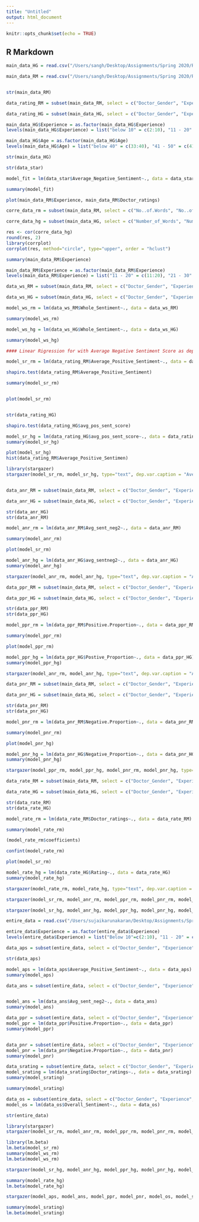 ```yaml
---
title: "Untitled"
output: html_document
---
```


```r
knitr::opts_chunk$set(echo = TRUE)
```

## R Markdown

```r

main_data_HG = read.csv("/Users/sangh/Desktop/Assignments/Spring 2020/Ranga/Final Project/Final/Healthgrades/Healthgrades_final.csv")

main_data_RM = read.csv("/Users/sangh/Desktop/Assignments/Spring 2020/Ranga/Final Project/Final/RateMds/Ratemds_final.csv")


str(main_data_RM)

data_rating_RM = subset(main_data_RM, select = c("Doctor_Gender", "Experience", "Words_per_review", "med_expertise_pos", "bedside_manners_pos", "office_staff_pos", "costs_pos", "clinic_envt_pos", "ease_schedule_pos", "waiting_time_pos", "med_expertise_neg", "bedside_manners_neg", "office_staff_neg", "costs_neg", "clinic_envt_neg", "ease_schedule_neg", "waiting_time_neg", "Average_Positive_Sentiment"))

data_rating_HG = subset(main_data_HG, select = c("Doctor_Gender", "Experience", "Words_per_review", "med_expertise_pos", "bedside_manners_pos", "office_staff_pos", "costs_pos", "clinic_envt_pos", "ease_schedule_pos", "waiting_time_pos", "med_expertise_neg", "bedside_manners_neg", "office_staff_neg", "costs_neg", "clinic_envt_neg", "ease_schedule_neg", "waiting_time_neg", "avg_pos_sent_score"))

main_data_HG$Experience = as.factor(main_data_HG$Experience)
levels(main_data_HG$Experience) = list("below 10" = c(2:10), "11 - 20" = c(11:20), "21 - 30" = c(21:30), "31 - 40" = c(31:40), "41 & above" = c(40:61))

main_data_HG$Age = as.factor(main_data_HG$Age)
levels(main_data_HG$Age) = list("below 40" = c(33:40), "41 - 50" = c(41:50), "51 - 60" = c(51:60), "60 & above" = c(61:95))

str(main_data_HG)

str(data_star)

model_fit = lm(data_star$Average_Negative_Sentiment~., data = data_star)

summary(model_fit)

plot(main_data_RM$Experience, main_data_RM$Doctor_ratings)

corre_data_rm = subset(main_data_RM, select = c("No..of.Words", "No..of.Reviews", "Words_per_review", "Age", "med_expertise_pos", "bedside_manners_pos", "office_staff_pos", "costs_pos", "clinic_envt_pos", "ease_schedule_pos", "waiting_time_pos", "med_expertise_neg", "bedside_manners_neg", "office_staff_neg", "costs_neg", "clinic_envt_neg", "ease_schedule_neg", "waiting_time_neg"))

corre_data_hg = subset(main_data_HG, select = c("Number_of_Words", "Number_of_Reviews", "Words_per_review", "med_expertise_pos", "bedside_manners_pos", "office_staff_pos", "costs_pos", "clinic_envt_pos", "ease_schedule_pos", "waiting_time_pos", "med_expertise_neg", "bedside_manners_neg", "office_staff_neg", "costs_neg", "clinic_envt_neg", "ease_schedule_neg", "waiting_time_neg"))

res <- cor(corre_data_hg)
round(res, 2)
library(corrplot)
corrplot(res, method="circle", type="upper", order = "hclust")

summary(main_data_RM$Experience)

main_data_RM$Experience = as.factor(main_data_RM$Experience)
levels(main_data_RM$Experience) = list("11 - 20" = c(11:20), "21 - 30" = c(21:30), "31 - 40" = c(31:40), "41 & above" = c(40:71))

```


```r

data_ws_RM = subset(main_data_RM, select = c("Doctor_Gender", "Experience", "Words_per_review", "med_expertise_pos", "bedside_manners_pos", "office_staff_pos", "costs_pos", "clinic_envt_pos", "ease_schedule_pos", "waiting_time_pos", "med_expertise_neg", "bedside_manners_neg", "office_staff_neg", "costs_neg", "clinic_envt_neg", "ease_schedule_neg", "waiting_time_neg", "Whole_Sentiment"))

data_ws_HG = subset(main_data_HG, select = c("Doctor_Gender", "Experience", "Words_per_review", "med_expertise_pos", "bedside_manners_pos", "office_staff_pos", "costs_pos", "clinic_envt_pos", "ease_schedule_pos", "waiting_time_pos", "med_expertise_neg", "bedside_manners_neg", "office_staff_neg", "costs_neg", "clinic_envt_neg", "ease_schedule_neg", "waiting_time_neg", "Whole_Sentiment"))

model_ws_rm = lm(data_ws_RM$Whole_Sentiment~., data = data_ws_RM)

summary(model_ws_rm)

model_ws_hg = lm(data_ws_HG$Whole_Sentiment~., data = data_ws_HG)

summary(model_ws_hg)


```


```r
#### Linear Rigression for with Average Negative Sentiment Score as dependent variable

model_sr_rm = lm(data_rating_RM$Average_Positive_Sentiment~., data = data_rating_RM)

shapiro.test(data_rating_RM$Average_Positive_Sentiment)

summary(model_sr_rm)


plot(model_sr_rm)


str(data_rating_HG)

shapiro.test(data_rating_HG$avg_pos_sent_score)

model_sr_hg = lm(data_rating_HG$avg_pos_sent_score~., data = data_rating_HG)
summary(model_sr_hg)

plot(model_sr_hg)
hist(data_rating_RM$Average_Positive_Sentimen)

library(stargazer)
stargazer(model_sr_rm, model_sr_hg, type="text", dep.var.caption = "Average Positive Sentiment Score", dep.var.labels=c("Ratemds","Healthgrades"), out="avg_pos.txt")



```

```r

data_anr_RM = subset(main_data_RM, select = c("Doctor_Gender", "Experience", "Words_per_review", "med_expertise_pos", "bedside_manners_pos", "office_staff_pos", "costs_pos", "clinic_envt_pos", "ease_schedule_pos", "waiting_time_pos", "med_expertise_neg", "bedside_manners_neg", "office_staff_neg", "costs_neg", "clinic_envt_neg", "ease_schedule_neg", "waiting_time_neg", "Avg_sent_neg2"))

data_anr_HG = subset(main_data_HG, select = c("Doctor_Gender", "Experience", "Words_per_review", "med_expertise_pos", "bedside_manners_pos", "office_staff_pos", "costs_pos", "clinic_envt_pos", "ease_schedule_pos", "waiting_time_pos", "med_expertise_neg", "bedside_manners_neg", "office_staff_neg", "costs_neg", "clinic_envt_neg", "ease_schedule_neg", "waiting_time_neg", "avg_sentneg2"))

str(data_anr_HG)
str(data_anr_RM)

model_anr_rm = lm(data_anr_RM$Avg_sent_neg2~., data = data_anr_RM)

summary(model_anr_rm)

plot(model_sr_rm)

model_anr_hg = lm(data_anr_HG$avg_sentneg2~., data = data_anr_HG)
summary(model_anr_hg)

stargazer(model_anr_rm, model_anr_hg, type="text", dep.var.caption = "Average Negative Sentiment Score", dep.var.labels=c("Ratemds","Healthgrades"), out="avg_neg.txt", column.separate = c(4, 4))


```


```r

data_ppr_RM = subset(main_data_RM, select = c("Doctor_Gender", "Experience", "Words_per_review", "med_expertise_pos", "bedside_manners_pos", "office_staff_pos", "costs_pos", "clinic_envt_pos", "ease_schedule_pos", "waiting_time_pos", "med_expertise_neg", "bedside_manners_neg", "office_staff_neg", "costs_neg", "clinic_envt_neg", "ease_schedule_neg", "waiting_time_neg", "Positive.Proportion"))

data_ppr_HG = subset(main_data_HG, select = c("Doctor_Gender", "Experience", "Words_per_review", "med_expertise_pos", "bedside_manners_pos", "office_staff_pos", "costs_pos", "clinic_envt_pos", "ease_schedule_pos", "waiting_time_pos", "med_expertise_neg", "bedside_manners_neg", "office_staff_neg", "costs_neg", "clinic_envt_neg", "ease_schedule_neg", "waiting_time_neg", "Postive_Proportion"))

str(data_ppr_RM)
str(data_ppr_HG)

model_ppr_rm = lm(data_ppr_RM$Positive.Proportion~., data = data_ppr_RM)

summary(model_ppr_rm)

plot(model_ppr_rm)

model_ppr_hg = lm(data_ppr_HG$Postive_Proportion~., data = data_ppr_HG)
summary(model_ppr_hg)

stargazer(model_anr_rm, model_anr_hg, type="text", dep.var.caption = "Average Negative Sentiment Score", dep.var.labels=c("Ratemds","Healthgrades"), out="avg_neg.txt", column.separate = c(4, 4))

```


```r

data_pnr_RM = subset(main_data_RM, select = c("Doctor_Gender", "Experience", "Words_per_review", "med_expertise_pos", "bedside_manners_pos", "office_staff_pos", "costs_pos", "clinic_envt_pos", "ease_schedule_pos", "waiting_time_pos", "med_expertise_neg", "bedside_manners_neg", "office_staff_neg", "costs_neg", "clinic_envt_neg", "ease_schedule_neg", "waiting_time_neg", "Negative.Proportion"))

data_pnr_HG = subset(main_data_HG, select = c("Doctor_Gender", "Experience", "Words_per_review", "med_expertise_pos", "bedside_manners_pos", "office_staff_pos", "costs_pos", "clinic_envt_pos", "ease_schedule_pos", "waiting_time_pos", "med_expertise_neg", "bedside_manners_neg", "office_staff_neg", "costs_neg", "clinic_envt_neg", "ease_schedule_neg", "waiting_time_neg", "Negative_Proportion"))

str(data_pnr_RM)
str(data_pnr_HG)

model_pnr_rm = lm(data_pnr_RM$Negative.Proportion~., data = data_pnr_RM)

summary(model_pnr_rm)

plot(model_pnr_hg)

model_pnr_hg = lm(data_pnr_HG$Negative_Proportion~., data = data_pnr_HG)
summary(model_pnr_hg)

stargazer(model_ppr_rm, model_ppr_hg, model_pnr_rm, model_pnr_hg, type="text", dep.var.labels=c("Ratemds","Healthgrades", "Ratemds", "Healthgrades"), dep.var.caption = "Proportion of +ve & -ve reviews", out="avg_prp.txt", column.separate = c(4, 4))

```


```r


data_rate_RM = subset(main_data_RM, select = c("Doctor_Gender", "Experience", "Words_per_review", "med_expertise_pos", "bedside_manners_pos", "office_staff_pos", "costs_pos", "clinic_envt_pos", "ease_schedule_pos", "waiting_time_pos", "med_expertise_neg", "bedside_manners_neg", "office_staff_neg", "costs_neg", "clinic_envt_neg", "ease_schedule_neg", "waiting_time_neg", "Doctor_ratings"))

data_rate_HG = subset(main_data_HG, select = c("Doctor_Gender", "Experience", "Words_per_review", "med_expertise_pos", "bedside_manners_pos", "office_staff_pos", "costs_pos", "clinic_envt_pos", "ease_schedule_pos", "waiting_time_pos", "med_expertise_neg", "bedside_manners_neg", "office_staff_neg", "costs_neg", "clinic_envt_neg", "ease_schedule_neg", "waiting_time_neg", "Rating"))

str(data_rate_RM)
str(data_rate_HG)

model_rate_rm = lm(data_rate_RM$Doctor_ratings~., data = data_rate_RM)

summary(model_rate_rm)

(model_rate_rm$coefficients)

confint(model_rate_rm)

plot(model_sr_rm)

model_rate_hg = lm(data_rate_HG$Rating~., data = data_rate_HG)
summary(model_rate_hg)

stargazer(model_rate_rm, model_rate_hg, type="text", dep.var.caption = "Star Rating", dep.var.labels=c("Ratemds","Healthgrades"), out="star_rate.txt", column.separate = c(4, 4))


```


```r

stargazer(model_sr_rm, model_anr_rm, model_ppr_rm, model_pnr_rm, model_rate_rm, type="text", dep.var.caption = "Star Rating", dep.var.labels=c("Avg_+ve_score","Avg_-ve_score", "Prop_+ve_reviews", "Prop_-ve_reviews", "Star_rating"), out="ratemds.txt", column.separate = c(4, 4))

stargazer(model_sr_hg, model_anr_hg, model_ppr_hg, model_pnr_hg, model_rate_hg, type="text", dep.var.caption = "Star Rating", dep.var.labels=c("Avg_+ve_score","Avg_-ve_score", "Prop_+ve_reviews", "Prop_-ve_reviews", "Star_rating"), out="healthgrades.txt", column.separate = c(4, 4))

```

```r

entire_data = read.csv("/Users/sujaikarunakaran/Desktop/Assignments/Spring 2020/Ranga/Final Project/Final/RateMds/Ratemds_final copy.csv")

entire_data$Experience = as.factor(entire_data$Experience)
levels(entire_data$Experience) = list("Below 10"=c(2:10), "11 - 20" = c(11:20), "21 - 30" = c(21:30), "31 - 40" = c(31:40), "41 & above" = c(40:71))

data_aps = subset(entire_data, select = c("Doctor_Gender", "Experience", "Words_per_review", "med_expertise_pos", "bedside_manners_pos", "office_staff_pos", "costs_pos", "clinic_envt_pos", "ease_schedule_pos", "waiting_time_pos", "med_expertise_neg", "bedside_manners_neg", "office_staff_neg", "costs_neg", "clinic_envt_neg", "ease_schedule_neg", "waiting_time_neg", "Average_Positive_Sentiment"))

str(data_aps)

model_aps = lm(data_aps$Average_Positive_Sentiment~., data = data_aps)
summary(model_aps)

data_ans = subset(entire_data, select = c("Doctor_Gender", "Experience", "Words_per_review", "med_expertise_pos", "bedside_manners_pos", "office_staff_pos", "costs_pos", "clinic_envt_pos", "ease_schedule_pos", "waiting_time_pos", "med_expertise_neg", "bedside_manners_neg", "office_staff_neg", "costs_neg", "clinic_envt_neg", "ease_schedule_neg", "waiting_time_neg", "Avg_sent_neg2"))


model_ans = lm(data_ans$Avg_sent_neg2~., data = data_ans)
summary(model_ans)

data_ppr = subset(entire_data, select = c("Doctor_Gender", "Experience", "Words_per_review", "med_expertise_pos", "bedside_manners_pos", "office_staff_pos", "costs_pos", "clinic_envt_pos", "ease_schedule_pos", "waiting_time_pos", "med_expertise_neg", "bedside_manners_neg", "office_staff_neg", "costs_neg", "clinic_envt_neg", "ease_schedule_neg", "waiting_time_neg", "Positive.Proportion"))
model_ppr = lm(data_ppr$Positive.Proportion~., data = data_ppr)
summary(model_ppr)


data_pnr = subset(entire_data, select = c("Doctor_Gender", "Experience", "Words_per_review", "med_expertise_pos", "bedside_manners_pos", "office_staff_pos", "costs_pos", "clinic_envt_pos", "ease_schedule_pos", "waiting_time_pos", "med_expertise_neg", "bedside_manners_neg", "office_staff_neg", "costs_neg", "clinic_envt_neg", "ease_schedule_neg", "waiting_time_neg", "Negative.Proportion"))
model_pnr = lm(data_pnr$Negative.Proportion~., data = data_pnr)
summary(model_pnr)

data_srating = subset(entire_data, select = c("Doctor_Gender", "Experience", "Words_per_review", "med_expertise_pos", "bedside_manners_pos", "office_staff_pos", "costs_pos", "clinic_envt_pos", "ease_schedule_pos", "waiting_time_pos", "med_expertise_neg", "bedside_manners_neg", "office_staff_neg", "costs_neg", "clinic_envt_neg", "ease_schedule_neg", "waiting_time_neg", "Doctor_ratings"))
model_srating = lm(data_srating$Doctor_ratings~., data = data_srating)
summary(model_srating)

summary(model_srating)

data_os = subset(entire_data, select = c("Doctor_Gender", "Experience", "Words_per_review", "med_expertise_pos", "bedside_manners_pos", "office_staff_pos", "costs_pos", "clinic_envt_pos", "ease_schedule_pos", "waiting_time_pos", "med_expertise_neg", "bedside_manners_neg", "office_staff_neg", "costs_neg", "clinic_envt_neg", "ease_schedule_neg", "waiting_time_neg", "Overall_Sentiment"))
model_os = lm(data_os$Overall_Sentiment~., data = data_os)

str(entire_data)

library(stargazer)
stargazer(model_sr_rm, model_anr_rm, model_ppr_rm, model_pnr_rm, model_ws_rm, model_rate_rm, type="text", dep.var.caption = "RateMds", dep.var.labels=c("Avg +ve score","Avg -ve score", "Prop +ve reviews", "Prop -ve reviews", "Overall-Sentiment",  "Star rating"), out="ratemds_chumma.txt", column.separate = c(4, 4), ci.level = 0.9)

library(lm.beta)
lm.beta(model_sr_rm)
summary(model_ws_rm)
lm.beta(model_ws_rm)

stargazer(model_sr_hg, model_anr_hg, model_ppr_hg, model_pnr_hg, model_ws_hg, model_rate_hg, type="text", dep.var.caption = "Healthgrades", dep.var.labels=c("Avg +ve score","Avg -ve score", "Prop +ve reviews", "Prop -ve reviews", "Overall-Sentiment", "Star rating"), out="healthgrades_V3.txt", column.separate = c(4, 4))

summary(model_rate_hg)
lm.beta(model_rate_hg)

stargazer(model_aps, model_ans, model_ppr, model_pnr, model_os, model_srating, type="text", dep.var.caption = "Both Websites", dep.var.labels=c("Avg +ve score","Avg -ve score", "Prop +ve reviews", "Prop -ve reviews", "Overall-Sentiment", "Star rating"), out="entire_data_V2.txt", column.separate = c(4, 4))

summary(model_srating)
lm.beta(model_srating) 


```

